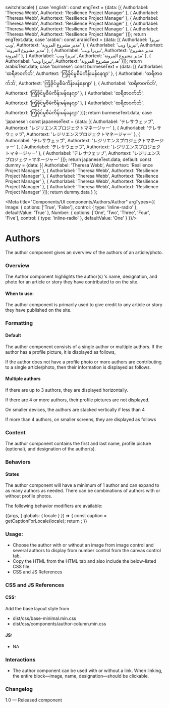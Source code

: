 
  switch(locale) {
    case 'english': const engText = {data: [{
      Authorlabel: 'Theresa Webb',
      Authortext: 'Resilience Project Manager'
    },
    {
      Authorlabel: 'Theresa Webb',
      Authortext: 'Resilience Project Manager'
    },
    {
      Authorlabel: 'Theresa Webb',
      Authortext: 'Resilience Project Manager'
    },
    {
      Authorlabel: 'Theresa Webb',
      Authortext: 'Resilience Project Manager'
    },
    {
      Authorlabel: 'Theresa Webb',
      Authortext: 'Resilience Project Manager'
    }]}; return engText.data;
    case 'arabic': const arabicText = {data: [{
      Authorlabel: 'تيريزا ويب',
      Authortext: 'مدير مشروع المرونة'
    },
    {
      Authorlabel: 'تيريزا ويب',
      Authortext: 'مدير مشروع المرونة'
    },
    {
      Authorlabel: 'تيريزا ويب',
      Authortext: 'مدير مشروع المرونة'
    },
    {
      Authorlabel: 'تيريزا ويب',
      Authortext: 'مدير مشروع المرونة'
    },
    {
      Authorlabel: 'تيريزا ويب',
      Authortext: 'مدير مشروع المرونة'
    }]}; return arabicText.data;
    case 'burmese': const burmeseText = {data: [{
      Authorlabel: 'ထရီဇာဝက်ဘ်',
      Authortext: 'ကြံ့ခိုင်မှုစီမံကိန်းမန်နေဂျာ'
    },
    {
      Authorlabel: 'ထရီဇာဝက်ဘ်',
      Authortext: 'ကြံ့ခိုင်မှုစီမံကိန်းမန်နေဂျာ'
    },
    {
      Authorlabel: 'ထရီဇာဝက်ဘ်',
      Authortext: 'ကြံ့ခိုင်မှုစီမံကိန်းမန်နေဂျာ'
    },
    {
      Authorlabel: 'ထရီဇာဝက်ဘ်',
      Authortext: 'ကြံ့ခိုင်မှုစီမံကိန်းမန်နေဂျာ'
    },
    {
      Authorlabel: 'ထရီဇာဝက်ဘ်',
      Authortext: 'ကြံ့ခိုင်မှုစီမံကိန်းမန်နေဂျာ'
    }]}; return burmeseText.data;
    case 'japanese': const japaneseText = {data: [{
      Authorlabel: 'テレサウェッブ',
      Authortext: 'レジリエンスプロジェクトマネージャー'
    },
    {
      Authorlabel: 'テレサウェッブ',
      Authortext: 'レジリエンスプロジェクトマネージャー'
    },
    {
      Authorlabel: 'テレサウェッブ',
      Authortext: 'レジリエンスプロジェクトマネージャー'
    },
    {
      Authorlabel: 'テレサウェッブ',
      Authortext: 'レジリエンスプロジェクトマネージャー'
    },
    {
      Authorlabel: 'テレサウェッブ',
      Authortext: 'レジリエンスプロジェクトマネージャー'
    }]}; return japaneseText.data;
    default:
      const dummy =  {data: [{
        Authorlabel: 'Theresa Webb',
        Authortext: 'Resilience Project Manager'
      },
      {
        Authorlabel: 'Theresa Webb',
        Authortext: 'Resilience Project Manager'
      },
      {
        Authorlabel: 'Theresa Webb',
        Authortext: 'Resilience Project Manager'
      },
      {
        Authorlabel: 'Theresa Webb',
        Authortext: 'Resilience Project Manager'
      },
      {
        Authorlabel: 'Theresa Webb',
        Authortext: 'Resilience Project Manager'
      }]};
    return dummy.data
  }
};

<Meta 
  title="Components/UI components/Authors/Author" argTypes={{
  Image: {
    options: ['True', 'False'],
    control: { type: 'inline-radio' },
    defaultValue: 'True'
  },
  Number: {
    options: ['One', 'Two', 'Three', 'Four', 'Five'],
    control: { type: 'inline-radio' },
    defaultValue: 'One'
  }
  }}/>

# Authors

The author component gives an overview of the authors of an article/photo.

### Overview
The Author component highlights the author(s) ’s name, designation, and photo for an article or story they have contributed to on the site.

#### When to use:
The author component is primarily used to give credit to any article or story they have published on the site.

### Formatting 

#### Default
The author component consists of a single author or multiple authors.
If the author has a profile picture, it is displayed as follows,


If the author does not have a profile photo or more authors are contributing to a single article/photo, then their information is displayed as follows.

#### Multiple authors
If there are up to 3 authors, they are displayed horizontally.


If there are 4 or more authors, their profile pictures are not displayed.



On smaller devices, the authors are stacked vertically if less than 4


If more than 4 authors, on smaller screens, they are displayed as follows



### Content

The author component contains the first and last name, profile picture (optional), and designation of the author(s).

### Behaviors

#### States
The author component will have a minimum of 1 author and can expand to as many authors as needed. There can be combinations of authors with or without profile photos.

The following behavior modifiers are available:

<Canvas>
<Story name="Author">
  {(args, { globals: { locale } }) => {
    const caption = getCaptionForLocale(locale);
    return <Author image={user} alt= 'Headshot of XYZ' data={caption} {...args}></Author>;
  }}
</Story>
</Canvas>

### Usage:
- Choose the author with or without an image from image control and several authors to display from number control from the canvas control tab.
- Copy the HTML from the HTML tab and also include the below-listed CSS file.
- CSS and JS References

### CSS and JS References

#### CSS:

Add the base layout style from 

- dist/css/base-minimal.min.css
- dist/css/components/author-column.min.css

#### JS:
- NA

### Interactions
- The author component can be used with or without a link. When linking, the entire block—image, name, designation—should be clickable.  

### Changelog
1.0 — Released component
